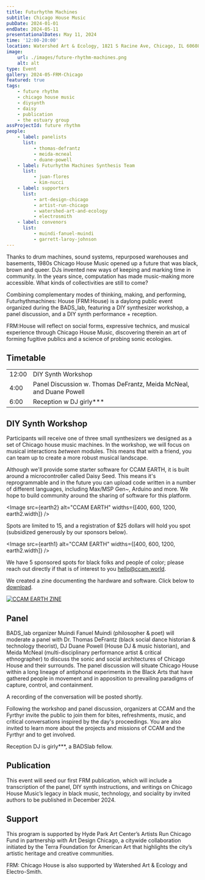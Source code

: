 ```yaml
---
title: Futurhythm Machines
subtitle: Chicago House Music
pubDate: 2024-01-01
endDate: 2024-05-11
presentationalDates: May 11, 2024
time: '12:00-20:00'
location: Watershed Art & Ecology, 1821 S Racine Ave, Chicago, IL 60608
image:
    url: ./images/future-rhythm-machines.png
    alt: alt
type: Event
gallery: 2024-05-FRM-Chicago
featured: true
tags:
    - future rhythm
    - chicago house music
    - diysynth
    - daisy
    - publication
    - the estuary group
assProjectId: future rhythm
people:
    - label: panelists
      list:
          - thomas-defrantz
          - meida-mcneal
          - duane-powell
    - label: Futurhythm Machines Synthesis Team
      list:
          - juan-flores
          - kim-nucci
    - label: supporters
      list:
          - art-design-chicago
          - artist-run-chicago
          - watershed-art-and-ecology
          - electrosmith
    - label: convenors
      list:
          - muindi-fanuel-muindi
          - garrett-laroy-johnson
---
```



Thanks to drum machines, sound systems, repurposed warehouses and basements, 1980s Chicago House Music opened up a future that was black, brown and queer. DJs invented new ways of keeping and marking time in community. In the years since, computation has made music-making more accessible. What kinds of collectivities are still to come?

Combining complementary modes of thinking, making, and performing, Futurhythmachines: House (FRM:House) is a daylong public event organized during the BADS_lab, featuring a DIY synthesizer workshop, a panel discussion, and a DIY synth performance + reception.

FRM:House will reflect on social forms, expressive technics, and musical experience through Chicago House Music, discovering therein an art of forming fugitive publics and a science of probing sonic ecologies.

## Timetable

|       |                                                                     |
| ----- | ------------------------------------------------------------------- |
| 12:00 | DIY Synth Workshop                                                  |
| 4:00  | Panel Discussion w. Thomas DeFrantz, Meida McNeal, and Duane Powell |
| 6:00  | Reception w DJ girly\*\*\*                                          |

## DIY Synth Workshop

Participants will receive one of three small synthesizers we designed as a set of Chicago house music machines. In the workshop, we will focus on musical interactions _between_ modules. This means that with a friend, you can team up to create a more robust musical landscape.

Although we'll provide some starter software for CCAM EARTH, it is built around a microcontroller called Daisy Seed. This means it's reprogrammable and in the future you can upload code written in a number of different languages, including Max/MSP Gen~, Arduino and more. We hope to build community around the sharing of software for this platform.

<Image src={earth2} alt="CCAM EARTH" widths={[400, 600, 1200, earth2.width]} />

Spots are limited to 15, and a registration of $25 dollars will hold you spot
(subsidized generously by our sponsors below).

<LinkButton text="Register Here" url="https://ko-fi.com/s/bda17c5c40" />

<Image src={earth1} alt="CCAM EARTH" widths={[400, 600, 1200, earth2.width]} />

We have 5 sponsored spots for black folks and people of color; please reach out directly if that is of interest to you [hello@ccam.world](mailto:hello@ccam.world?subject=FRMChicagoHouse).

<YouTube id="https://www.youtube.com/watch?v=9Ru7y606L2Q" />

We created a zine documenting the hardware and software. Click below to [download](/assets/pdf/2024-05-10-CCAM-EARTH-ZINE.pdf).

<a href="/assets/pdf/2024-05-10-CCAM-EARTH-ZINE.pdf">
    <Image
        src={frm2}
        alt="CCAM EARTH ZINE"
        widths={[400, 600, 1200, earth2.width]}
        class="w-3/4 mx-auto p-1 border border-dashed border-borderColor/50"
    />
</a>

## Panel

BADS_lab organizer Muindi Fanuel Muindi (philosopher & poet) will moderate a panel with Dr. Thomas DeFrantz (black social dance historian & technology theorist), DJ Duane Powell (House DJ & music historian), and Meida McNeal (multi-disciplinary performance artist & critical ethnographer) to discuss the sonic and social architectures of Chicago House and their surrounds. The panel discussion will situate Chicago House within a long lineage of antiphonal experiments in the Black Arts that have gathered people in movement and in apposition to prevailing paradigms of capture, control, and containment.

A recording of the conversation will be posted shortly.

Following the workshop and panel discussion, organizers at CCAM and the Fyrthyr invite the public to join them for bites, refreshments, music, and critical conversations inspired by the day's proceedings. You are also invited to learn more about the projects and missions of CCAM and the Fyrthyr and to get involved.

Reception DJ is girly\*\*\*, a BADSlab fellow.

## Publication

This event will seed our first FRM publication, which will include a transcription of the panel, DIY synth instructions, and writings on Chicago House Music’s legacy in black music, technology, and sociality by invited authors to be published in December 2024.

## Support

This program is supported by Hyde Park Art Center’s Artists Run Chicago Fund in partnership with Art Design Chicago, a citywide collaboration initiated by the Terra Foundation for American Art that highlights the city’s artistic heritage and creative communities.

FRM: Chicago House is also supported by Watershed Art & Ecology and Electro-Smith.
